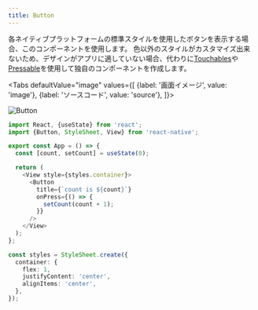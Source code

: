 ```yaml
---
title: Button
---
```



各ネイティブプラットフォームの標準スタイルを使用したボタンを表示する場合、このコンポーネントを使用します。
色以外のスタイルがカスタマイズ出来ないため、デザインがアプリに適していない場合、代わりに[Touchables](https://reactnative.dev/docs/handling-touches#touchables)や[Pressable](https://reactnative.dev/docs/pressable)を使用して独自のコンポーネントを作成します。

<!-- textlint-disable ja-technical-writing/sentence-length,ja-technical-writing/max-comma,ja-spacing/ja-no-space-around-parentheses,jtf-style/3.3.かっこ類と隣接する文字の間のスペースの有無,ja-technical-writing/ja-no-mixed-period -->

<Tabs
  defaultValue="image"
  values={[
    {label: '画面イメージ', value: 'image'},
    {label: 'ソースコード', value: 'source'},
  ]}>

<!-- textlint-enable ja-technical-writing/sentence-length,ja-technical-writing/max-comma,ja-spacing/ja-no-space-around-parentheses,jtf-style/3.3.かっこ類と隣接する文字の間のスペースの有無,ja-technical-writing/ja-no-mixed-period -->

<TabItem value="image">

![Button](button.png)

</TabItem>

<TabItem value="source">

```typescript jsx title="/src/App.tsx"
import React, {useState} from 'react';
import {Button, StyleSheet, View} from 'react-native';

export const App = () => {
  const [count, setCount] = useState(0);

  return (
    <View style={styles.container}>
      <Button
        title={`count is ${count}`}
        onPress={() => {
          setCount(count + 1);
        }}
      />
    </View>
  );
};

const styles = StyleSheet.create({
  container: {
    flex: 1,
    justifyContent: 'center',
    alignItems: 'center',
  },
});
```

</TabItem>
</Tabs>
